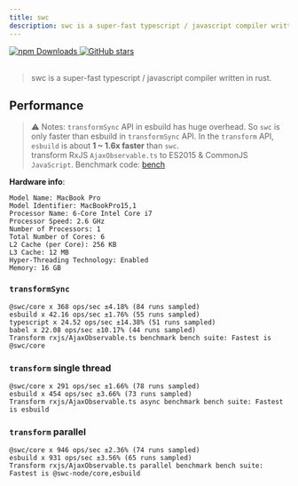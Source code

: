 ```yaml
---
title: swc
description: swc is a super-fast typescript / javascript compiler written in rust.
---
```


<a href="https://www.npmjs.com/package/@swc/core" target="_blank">
  <img alt="npm Downloads" src="https://img.shields.io/npm/dm/@swc/core" />
</a>
<a href="https://github.com/swc-project/swc" target="_blank">
  <img
    alt="GitHub stars"
    src="https://img.shields.io/github/stars/swc-project/swc?style=social"
  />
</a>

<br />
<br />

> swc is a super-fast typescript / javascript compiler written in rust.

## Performance

> ⚠️ Notes: `transformSync` API in esbuild has huge overhead. So `swc` is only faster than esbuild in `transformSync` API. In the `transform` API, `esbuild` is about **1 ~ 1.6x faster** than `swc`. <br/>
> transform RxJS `AjaxObservable.ts` to ES2015 & CommonJS `JavaScript`. Benchmark code: [bench](https://github.com/Brooooooklyn/swc-node/blob/master/bench/index.ts)

**Hardware info**:

```
Model Name: MacBook Pro
Model Identifier: MacBookPro15,1
Processor Name: 6-Core Intel Core i7
Processor Speed: 2.6 GHz
Number of Processors: 1
Total Number of Cores: 6
L2 Cache (per Core): 256 KB
L3 Cache: 12 MB
Hyper-Threading Technology: Enabled
Memory: 16 GB
```

### `transformSync`

```text highlight={1}
@swc/core x 368 ops/sec ±4.18% (84 runs sampled)
esbuild x 42.16 ops/sec ±1.76% (55 runs sampled)
typescript x 24.52 ops/sec ±14.38% (51 runs sampled)
babel x 22.08 ops/sec ±10.17% (44 runs sampled)
Transform rxjs/AjaxObservable.ts benchmark bench suite: Fastest is @swc/core
```

### `transform` single thread

```text highlight={2}
@swc/core x 291 ops/sec ±1.66% (78 runs sampled)
esbuild x 454 ops/sec ±3.66% (73 runs sampled)
Transform rxjs/AjaxObservable.ts async benchmark bench suite: Fastest is esbuild
```

### `transform` parallel

```text highlight={1-2}
@swc/core x 946 ops/sec ±2.36% (74 runs sampled)
esbuild x 931 ops/sec ±3.56% (65 runs sampled)
Transform rxjs/AjaxObservable.ts parallel benchmark bench suite: Fastest is @swc-node/core,esbuild
```

